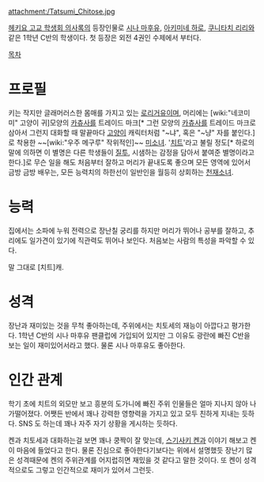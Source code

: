attachment:/Tatsumi_Chitose.jpg

[[헤키요 고교 학생회 의사록]]의 등장인물로 [[시나 마후유]], [[아키미네 하로]], [[쿠니타치 리리]]와 같은 1학년 C반의 학생이다. 첫 등장은 외전 4권인 수제에서 부터다.

[[목차]]

= 프로필 =
키는 작지만 글래머러스한 몸매를 가지고 있는 [[로리거유]]이며, 머리에는 [wiki:"네코미미" 고양이 귀]모양의 [[카츄사]]를 트레이드 마크[* 그런 모양의 [[카츄사]]를 트레이드 마크로 삼아서 그런지 대화할 때 말끝마다 [[고양이]] 캐릭터처럼 "~냐", 혹은 "~냥" 자를 붙인다.]로 착용한 ~~[wiki:"우주 메구루" 작위적인]~~ [[미소녀]].
'[[치트]]'라고 불릴 정도[* 하로의 말에 의하면 이 별명은 다른 학생들이 [[질투]], 시샘하는 감정을 담아서 붙여준 별명이라고 한다.]로 무슨 일을 해도 처음부터 잘하고 머리가 끝내도록 좋으며 모든 영역에 있어서 금방 금방 배우는, 모든 능력치의 하한선이 일반인을 월등히 상회하는 [[천재]]소녀.

= 능력 = 
집에서는 소파에 누워 전력으로 장난칠 궁리를 하지만 머리가 뛰어나 공부를 잘하고, 추리에도 일가견이 있기에 직관력도 뛰어나 보인다.
처음보는 사람의 특성을 파악할 수 있다.

말 그대로 [치트]캐.

= 성격 =
장난과 재미있는 것을 무척 좋아하는데, 주위에서는 치토세의 재능이 아깝다고 평가한다. 1학년 C반의 시나 마후유 팬클럽에 가입되어 있지만 그 이유도 광란에 빠진 C반을 보는 일이 재미있어서라고 했다. 물론 시나 마후유도 좋아한다.

= 인간 관계 =
학기 초에 치트의 외모만 보고 흥분의 도가니에 빠진 주위 인물들은 얼마 지나지 않아 나가떨어졌다. 어쨋든 반에서 꽤나 강력한 영향력을 가지고 있고 모두 친하게 지내는 듯하다. SNS 도 하는데 꽤나 자주 자기 상황을 게시하는 듯하다.

켄과 치토세과 대화하는걸 보면 꽤나 쿵짝이 잘 맞는데, [[스기사키 켄]]과 이야기 해보고 켄이 마음에 들었다고 한다. 물론 진심으로 좋아한다기보다는 위에서 설명했듯 장난기 많은 성격때문에 켄의 주위관계를 어지럽히면 재밌을 것 같다고 말한 것이다. 또 켄이 성격적으로도 그렇고 인간적으로 재미가 있어서 그런듯.
